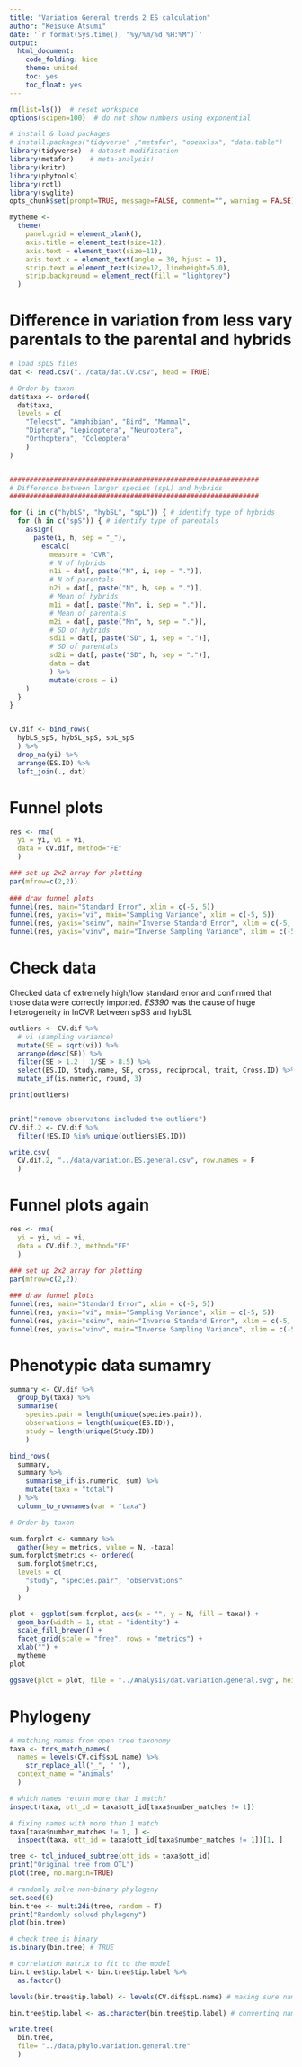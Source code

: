 ---
title: "Variation General trends 2 ES calculation"
author: "Keisuke Atsumi"
date: '`r format(Sys.time(), "%y/%m/%d %H:%M")`'
output:
  html_document:
    code_folding: hide
    theme: united
    toc: yes
    toc_float: yes
---

```{r setup, include=FALSE}

rm(list=ls())  # reset workspace
options(scipen=100)  # do not show numbers using exponential

# install & load packages
# install.packages("tidyverse" ,"metafor", "openxlsx", "data.table")
library(tidyverse)  # dataset modification
library(metafor)    # meta-analysis!
library(knitr)
library(phytools)
library(rotl)
library(svglite)
opts_chunk$set(prompt=TRUE, message=FALSE, comment="", warning = FALSE) 

mytheme <- 
  theme(
    panel.grid = element_blank(),
    axis.title = element_text(size=12),
    axis.text = element_text(size=11),
    axis.text.x = element_text(angle = 30, hjust = 1),
    strip.text = element_text(size=12, lineheight=5.0),
    strip.background = element_rect(fill = "lightgrey")
  )


```

# Difference in variation from less vary parentals to the parental and hybrids  


```{r CVR between small parentals and the others}

# load spLS files
dat <- read.csv("../data/dat.CV.csv", head = TRUE)

# Order by taxon
dat$taxa <- ordered(
  dat$taxa,
  levels = c(
    "Teleost", "Amphibian", "Bird", "Mammal",
    "Diptera", "Lepidoptera", "Neuroptera", 
    "Orthoptera", "Coleoptera" 
    )
)


##############################################################
# Difference between larger species (spL) and hybrids 
##############################################################

for (i in c("hybLS", "hybSL", "spL")) { # identify type of hybrids
  for (h in c("spS")) { # identify type of parentals
    assign(
      paste(i, h, sep = "_"),
        escalc(
          measure = "CVR",
          # N of hybrids
          n1i = dat[, paste("N", i, sep = ".")],
          # N of parentals
          n2i = dat[, paste("N", h, sep = ".")],
          # Mean of hybrids
          m1i = dat[, paste("Mn", i, sep = ".")],
          # Mean of parentals
          m2i = dat[, paste("Mn", h, sep = ".")],
          # SD of hybrids
          sd1i = dat[, paste("SD", i, sep = ".")],
          # SD of parentals
          sd2i = dat[, paste("SD", h, sep = ".")],
          data = dat
          ) %>%
          mutate(cross = i) 
    )
  }
}


CV.dif <- bind_rows(
  hybLS_spS, hybSL_spS, spL_spS
  ) %>%
  drop_na(yi) %>%
  arrange(ES.ID) %>%
  left_join(., dat) 

```


# Funnel plots

```{r funnel plot}

res <- rma(
  yi = yi, vi = vi, 
  data = CV.dif, method="FE"
  )

### set up 2x2 array for plotting
par(mfrow=c(2,2))
 
### draw funnel plots
funnel(res, main="Standard Error", xlim = c(-5, 5))
funnel(res, yaxis="vi", main="Sampling Variance", xlim = c(-5, 5))
funnel(res, yaxis="seinv", main="Inverse Standard Error", xlim = c(-5, 5))
funnel(res, yaxis="vinv", main="Inverse Sampling Variance", xlim = c(-5, 5))

```

# Check data
Checked data of extremely high/low standard error and confirmed that those data were correctly imported. *ES390* was the cause of huge heterogeneity in lnCVR between spSS and hybSL


```{r check}

outliers <- CV.dif %>%
  # vi (sampling variance) 
  mutate(SE = sqrt(vi)) %>%
  arrange(desc(SE)) %>%
  filter(SE > 1.2 | 1/SE > 8.5) %>%
  select(ES.ID, Study.name, SE, cross, reciprocal, trait, Cross.ID) %>%
  mutate_if(is.numeric, round, 3)

print(outliers)


print("remove observatons included the outliers")
CV.dif.2 <- CV.dif %>%
  filter(!ES.ID %in% unique(outliers$ES.ID))

write.csv(
  CV.dif.2, "../data/variation.ES.general.csv", row.names = F
  )


```

# Funnel plots again

```{r funnel plot again}

res <- rma(
  yi = yi, vi = vi, 
  data = CV.dif.2, method="FE"
  )

### set up 2x2 array for plotting
par(mfrow=c(2,2))
 
### draw funnel plots
funnel(res, main="Standard Error", xlim = c(-5, 5))
funnel(res, yaxis="vi", main="Sampling Variance", xlim = c(-5, 5))
funnel(res, yaxis="seinv", main="Inverse Standard Error", xlim = c(-5, 5))
funnel(res, yaxis="vinv", main="Inverse Sampling Variance", xlim = c(-5, 5))

```



# Phenotypic data sumamry

```{r dataset summary}

summary <- CV.dif %>%
  group_by(taxa) %>%
  summarise(
    species.pair = length(unique(species.pair)),
    observations = length(unique(ES.ID)),
    study = length(unique(Study.ID))
    )

bind_rows(
  summary,
  summary %>%
    summarise_if(is.numeric, sum) %>%
    mutate(taxa = "total")
  ) %>%
  column_to_rownames(var = "taxa")

# Order by taxon

sum.forplot <- summary %>% 
  gather(key = metrics, value = N, -taxa)
sum.forplot$metrics <- ordered(
  sum.forplot$metrics,
  levels = c(
    "study", "species.pair", "observations"
    )
  )

plot <- ggplot(sum.forplot, aes(x = "", y = N, fill = taxa)) +
  geom_bar(width = 1, stat = "identity") +
  scale_fill_brewer() +
  facet_grid(scale = "free", rows = "metrics") +
  xlab("") +
  mytheme
plot

ggsave(plot = plot, file = "../Analysis/dat.variation.general.svg", height = 5, width = 3.5)

```

# Phylogeny

```{r phylogeny}

# matching names from open tree taxonomy
taxa <- tnrs_match_names(
  names = levels(CV.dif$spL.name) %>%
    str_replace_all("_", " "), 
  context_name = "Animals"
  )

# which names return more than 1 match?
inspect(taxa, ott_id = taxa$ott_id[taxa$number_matches != 1])

# fixing names with more than 1 match
taxa[taxa$number_matches != 1, ] <- 
  inspect(taxa, ott_id = taxa$ott_id[taxa$number_matches != 1])[1, ]

tree <- tol_induced_subtree(ott_ids = taxa$ott_id)
print("Original tree from OTL")
plot(tree, no.margin=TRUE)

# randomly solve non-binary phylogeny
set.seed(6)
bin.tree <- multi2di(tree, random = T) 
print("Randomly solved phylogeny")
plot(bin.tree)

# check tree is binary
is.binary(bin.tree) # TRUE

# correlation matrix to fit to the model
bin.tree$tip.label <- bin.tree$tip.label %>%
  as.factor() 

levels(bin.tree$tip.label) <- levels(CV.dif$spL.name) # making sure names match

bin.tree$tip.label <- as.character(bin.tree$tip.label) # converting names back to character

write.tree(
  bin.tree, 
  file= "../data/phylo.variation.general.tre"
  )

```

  
  
  
  